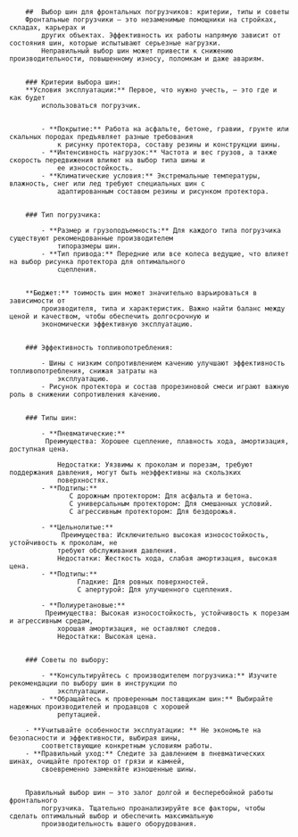 

		##  Выбор шин для фронтальных погрузчиков: критерии, типы и советы
		Фронтальные погрузчики – это незаменимые помощники на стройках, складах, карьерах и
			других объектах. Эффективность их работы напрямую зависит от состояния шин, которые испытывают серьезные нагрузки.
			Неправильный выбор шин может привести к снижению производительности, повышенному износу, поломкам и даже авариям.


		### Критерии выбора шин:
		**Условия эксплуатации:** Первое, что нужно учесть, – это где и как будет
			использоваться погрузчик.


			- **Покрытие:** Работа на асфальте, бетоне, гравии, грунте или скальных породах предъявляет разные требования
				к рисунку протектора, составу резины и конструкции шины.
			- **Интенсивность нагрузок:** Частота и вес грузов, а также скорость передвижения влияют на выбор типа шины и
				ее износостойкость.
			- **Климатические условия:** Экстремальные температуры, влажность, снег или лед требуют специальных шин с
				адаптированным составом резины и рисунком протектора.


		### Тип погрузчика:

			- **Размер и грузоподъемность:** Для каждого типа погрузчика существуют рекомендованные производителем
				типоразмеры шин.
			- **Тип привода:** Передние или все колеса ведущие, что влияет на выбор рисунка протектора для оптимального
				сцепления.


		**Бюджет:** тоимость шин может значительно варьироваться в зависимости от
			производителя, типа и характеристик. Важно найти баланс между ценой и качеством, чтобы обеспечить долгосрочную и
			экономически эффективную эксплуатацию.


		### Эффективность топливопотребления:

			- Шины с низким сопротивлением качению улучшают эффективность топливопотребления, снижая затраты на
				эксплуатацию.
			- Рисунок протектора и состав прорезиновой смеси играют важную роль в снижении сопротивления качению.


		### Типы шин:

			- **Пневматические:**
			 Преимущества: Хорошее сцепление, плавность хода, амортизация, доступная цена.

				Недостатки: Уязвимы к проколам и порезам, требуют поддержания давления, могут быть неэффективны на скользких
				поверхностях.
			- **Подтипы:**
				   С дорожным протектором: Для асфальта и бетона.
				   С универсальным протектором: Для смешанных условий.
				   С агрессивным протектором: Для бездорожья.

			- **Цельнолитые:**
				 Преимущества: Исключительно высокая износостойкость, устойчивость к проколам, не
				требуют обслуживания давления.
				Недостатки: Жесткость хода, слабая амортизация, высокая цена.
			- **Подтипы:**
					 Гладкие: Для ровных поверхностей.
					 С апертурой: Для улучшенного сцепления.

			- **Полиуретановые:**
			 Преимущества: Высокая износостойкость, устойчивость к порезам и агрессивным средам,
				хорошая амортизация, не оставляют следов.
				Недостатки: Высокая цена.


		### Советы по выбору:

			- **Консультируйтесь с производителем погрузчика:** Изучите рекомендации по выбору шин в инструкции по
				эксплуатации.
			- **Обращайтесь к проверенным поставщикам шин:** Выбирайте надежных производителей и продавцов с хорошей
				репутацией.

		- **Учитывайте особенности эксплуатации: ** Не экономьте на безопасности и эффективности, выбирая шины,
			соответствующие конкретным условиям работы.
		- **Правильный уход:** Следите за давлением в пневматических шинах, очищайте протектор от грязи и камней,
			своевременно заменяйте изношенные шины.


		Правильный выбор шин – это залог долгой и бесперебойной работы фронтального
			погрузчика. Тщательно проанализируйте все факторы, чтобы сделать оптимальный выбор и обеспечить максимальную
			производительность вашего оборудования.

